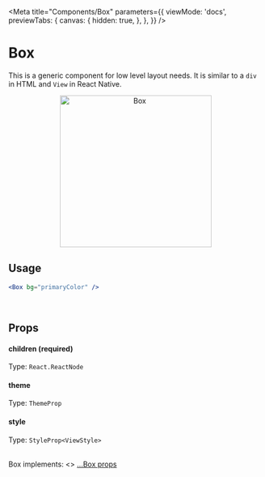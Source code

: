 
<Meta
  title="Components/Box"
  parameters={{
    viewMode: 'docs',
    previewTabs: {
      canvas: {
        hidden: true,
      },
    },
  }}
/>

# Box

This is a generic component for low level layout needs. It is similar to a `div` in HTML and `View` in React Native.

<p align="center">
  <img src={Box} width="300" alt="Box" />
</p>

## Usage

```jsx
<Box bg="primaryColor" />
```

<br />

## Props

#### children (required)

Type: `React.ReactNode`

#### theme

Type: `ThemeProp`

#### style

Type: `StyleProp<ViewStyle>`

<br />
Box implements: <>
  <a href="https://reactnative.dev/docs/view#props" title="title">
    ...Box props
  </a>
</>

